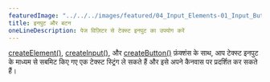 ---
featuredImage: "../../../images/featured/04_Input_Elements-01_Input_Button-thumbnail.png"
title: इनपुट और बटन
oneLineDescription: पेज विज़िटर से टेक्स्ट इनपुट का उपयोग करें
---

<a href='https://p5js.org/reference/#/p5.Element/createElement' target='_blank'>createElement()</a>, <a href='https://p5js का उपयोग करना। org/reference/#/p5/createInput' target='_blank'>createInput()</a>, और <a href='https://p5js.org/reference/#/p5.Element/createButton' target= "_blank">createButton()</a> फ़ंक्शंस के साथ, आप टेक्स्ट इनपुट के माध्यम से सबमिट किए गए  एक टेक्स्ट स्ट्रिंग ले सकते हैं और इसे अपने कैनवास पर प्रदर्शित कर सकते हैं।